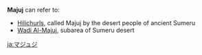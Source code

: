 {{Disambiguation}}
'''Majuj''' can refer to:
* [[Hilichurls]], called Majuj by the desert people of ancient Sumeru
* [[Wadi Al-Majuj]], subarea of Sumeru desert

[[ja:マジュジ]]